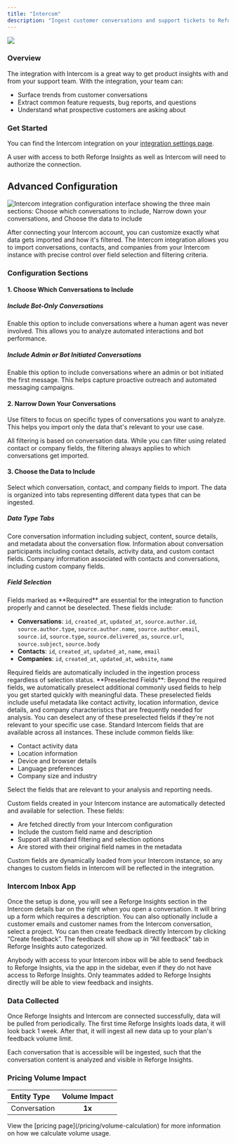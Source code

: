 ```yaml
---
title: "Intercom"
description: "Ingest customer conversations and support tickets to Reforge Insights for consolidation and analysis"
---
```



<Frame>
  <img src="/intercom.png" style={{ width: "100%" }} />
</Frame>

### Overview

The integration with Intercom is a great way to get product insights with and from your support team. With the integration, your team can:

- Surface trends from customer conversations
- Extract common feature requests, bug reports, and questions
- Understand what prospective customers are asking about

### Get Started

You can find the Intercom integration on your [integration settings page](https://insights.reforge.com/w/default/settings/integrations/intercom).

A user with access to both Reforge Insights as well as Intercom will need to authorize the connection.

<Steps>
  <Step title='Go to "Settings"'></Step>
  <Step title='Click "Integrations" in the navigation menu'></Step>
  <Step title='Click "Intercom"'></Step>
  <Step title='Click "Connect"'></Step>
  <Step title="If necessary, log in to Intercom using the appropriate account"></Step>
  <Step title="Review and approve the permissions requested"></Step>
  <Step title="Once confirmed, you will be returned to Reforge Insights, where you can toggle on conversation ingestion"></Step>
</Steps>

## Advanced Configuration

<Frame>
  <img
    src="/images/intercom-configuration-overview.png"
    alt="Intercom integration configuration interface showing the three main sections: Choose which conversations to include, Narrow down your conversations, and Choose the data to include"
  />
</Frame>

After connecting your Intercom account, you can customize exactly what data gets imported and how it's filtered. The Intercom integration allows you to import conversations, contacts, and companies from your Intercom instance with precise control over field selection and filtering criteria.

### Configuration Sections

#### 1. Choose Which Conversations to Include

##### **Include Bot-Only Conversations**

Enable this option to include conversations where a human agent was never involved. This allows you to analyze automated interactions and bot performance.

##### **Include Admin or Bot Initiated Conversations**

Enable this option to include conversations where an admin or bot initiated the first message. This helps capture proactive outreach and automated messaging campaigns.

#### 2. Narrow Down Your Conversations

Use filters to focus on specific types of conversations you want to analyze. This helps you import only the data that's relevant to your use case.

<Note>
  All filtering is based on conversation data. While you can filter using
  related contact or company fields, the filtering always applies to which
  conversations get imported.
</Note>

<FieldTypesAndOperatorsSnippet />

#### 3. Choose the Data to Include

Select which conversation, contact, and company fields to import. The data is organized into tabs representing different data types that can be ingested.

##### Data Type Tabs

<CardGroup cols={2}>
<Card title="Conversations" icon="message">
  Core conversation information including subject, content, source details, and metadata about the conversation flow.
</Card>

<Card title="Contacts" icon="user">
  Information about conversation participants including contact details,
  activity data, and custom contact fields.
</Card>

<Card title="Companies" icon="building">
  Company information associated with contacts and conversations, including custom company fields.
</Card>
</CardGroup>

##### Field Selection

<Tabs>
<Tab title="Required Fields">
Fields marked as **Required** are essential for the integration to function properly and cannot be deselected. These fields include:

- **Conversations**: `id`, `created_at`, `updated_at`, `source.author.id`, `source.author.type`, `source.author.name`, `source.author.email`, `source.id`, `source.type`, `source.delivered_as`, `source.url`, `source.subject`, `source.body`
- **Contacts**: `id`, `created_at`, `updated_at`, `name`, `email`
- **Companies**: `id`, `created_at`, `updated_at`, `website`, `name`

<Warning>
  Required fields are automatically included in the ingestion process regardless
  of selection status.
</Warning>

<Info>
  **Preselected Fields**: Beyond the required fields, we automatically preselect additional commonly used fields to help you get started quickly with meaningful data. These preselected fields include useful metadata like contact activity, location information, device details, and company characteristics that are frequently needed for analysis. You can deselect any of these preselected fields if they're not relevant to your specific use case.
</Info>
</Tab>

<Tab title="Standard Fields">
Standard Intercom fields that are available across all instances. These include common fields like:

- Contact activity data
- Location information
- Device and browser details
- Language preferences
- Company size and industry

Select the fields that are relevant to your analysis and reporting needs.

</Tab>

<Tab title="Custom Fields">
Custom fields created in your Intercom instance are automatically detected and available for selection. These fields:

- Are fetched directly from your Intercom configuration
- Include the custom field name and description
- Support all standard filtering and selection options
- Are stored with their original field names in the metadata

<Info>
Custom fields are dynamically loaded from your Intercom instance, so any changes to custom fields in Intercom will be reflected in the integration.
</Info>
</Tab>
</Tabs>

<BestPracticesSnippet
  provider="Intercom"
  customFilteringStrategy="Use filters to focus on customer-initiated conversations - Filter by conversation type to analyze specific interaction patterns - Use contact or company filters to focus on specific customer segments - Combine multiple filters to create precise data subsets for analysis"
/>

<NextStepsSnippet provider="Intercom" />

### Intercom Inbox App

Once the setup is done, you will see a Reforge Insights section in the Intercom details bar on the right when you open a conversation. It will bring up a form which requires a description. You can also optionally include a customer emails and customer names from the Intercom conversation, select a project. You can then create feedback directly Intercom by clicking “Create feedback”. The feedback will show up in “All feedback” tab in Reforge Insights auto categorized.

Anybody with access to your Intercom inbox will be able to send feedback to Reforge Insights, via the app in the sidebar, even if they do not have access to Reforge Insights. Only teammates added to Reforge Insights directly will be able to view feedback and insights.

### Data Collected

Once Reforge Insights and Intercom are connected successfully, data will be pulled from periodically. The first time Reforge Insights loads data, it will look back 1 week. After that, it will ingest all new data up to your plan's feedback volume limit.

Each conversation that is accessible will be ingested, such that the conversation content is analyzed and visible in Reforge Insights.

### Pricing Volume Impact

| Entity Type  | Volume Impact |
| :----------- | :-----------: |
| Conversation |    **1x**     |

<Info>
  View the [pricing page](/pricing/volume-calculation) for more information on
  how we calculate volume usage.
</Info>

